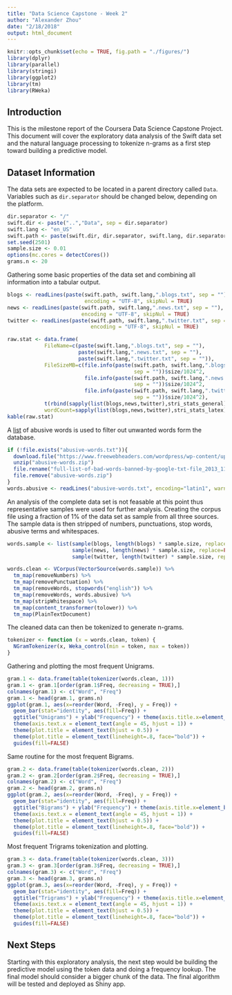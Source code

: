 ```yaml
---
title: "Data Science Capstone - Week 2"
author: "Alexander Zhou"
date: "2/18/2018"
output: html_document
---
```


```r
knitr::opts_chunk$set(echo = TRUE, fig.path = "./figures/")
library(dplyr)
library(parallel)
library(stringi) 
library(ggplot2)
library(tm)
library(RWeka)

```

## Introduction
This is the milestone report of the Coursera Data Science Capstone Project. This document will cover the exploratory data analysis of the Swift data set and the natural language processing to tokenize n-grams as a first step toward building a predictive model.

## Dataset Information
The data sets are expected to be located in a parent directory called `Data`. Variables such as `dir.separator` should be changed below, depending on the platform. 
```r
dir.separator <- "/"
swift.dir <- paste("..","Data", sep = dir.separator)
swift.lang <- "en_US"
swift.path <- paste(swift.dir, dir.separator, swift.lang, dir.separator, sep = "")
set.seed(2501)
sample.size <- 0.01
options(mc.cores = detectCores())
grams.n <- 20
```

Gathering some basic properties of the data set and combining all information into a tabular output.  
```r
blogs <- readLines(paste(swift.path, swift.lang,".blogs.txt", sep = ""), 
                         encoding = "UTF-8", skipNul = TRUE)
news <- readLines(paste(swift.path, swift.lang,".news.txt", sep = ""), 
                        encoding = "UTF-8", skipNul = TRUE)
twitter <- readLines(paste(swift.path, swift.lang,".twitter.txt", sep = ""), 
                           encoding = "UTF-8", skipNul = TRUE)

raw.stat <- data.frame(
            FileName=c(paste(swift.lang,".blogs.txt", sep = ""),
                       paste(swift.lang,".news.txt", sep = ""),
                       paste(swift.lang,".twitter.txt", sep = "")),
            FileSizeMB=c(file.info(paste(swift.path, swift.lang,".blogs.txt", 
                                         sep = ""))$size/1024^2,
                         file.info(paste(swift.path, swift.lang,".news.txt", 
                                         sep = ""))$size/1024^2,
                         file.info(paste(swift.path, swift.lang,".twitter.txt", 
                                         sep = ""))$size/1024^2),
            t(rbind(sapply(list(blogs,news,twitter),stri_stats_general),
            wordCount=sapply(list(blogs,news,twitter),stri_stats_latex)[4,])))
kable(raw.stat)
```

A [list](https://www.freewebheaders.com/full-list-of-bad-words-banned-by-google/) of abusive words is used to filter out unwanted words form the database.
```r
if (!file.exists("abusive-words.txt")){
  download.file("https://www.freewebheaders.com/wordpress/wp-content/uploads/full-list-of-bad-words-banned-by-google-txt-file.zip", "abusive-words.zip")
  unzip("abusive-words.zip")
  file.rename("full-list-of-bad-words-banned-by-google-txt-file_2013_11_26_04_53_31_867.txt","abusive-words.txt", showWarnings = FALSE)
  file.remove("abusive-words.zip")
}
words.abusive <- readLines("abusive-words.txt", encoding="latin1", warn=FALSE, skipNul=TRUE)
```

An analysis of the complete data set is not feasable at this point thus representative samples were used for further analysis. Creating the corpus file using a fraction of 1% of the data set as sample from all three sources. The sample data is then stripped of numbers, punctuations, stop words, abusive terms and whitespaces.
```r
words.sample <- list(sample(blogs, length(blogs) * sample.size, replace=FALSE),
                     sample(news, length(news) * sample.size, replace=FALSE),
                     sample(twitter, length(twitter) * sample.size, replace=FALSE))

words.clean <- VCorpus(VectorSource(words.sample)) %>% 
  tm_map(removeNumbers) %>% 
  tm_map(removePunctuation) %>% 
  tm_map(removeWords, stopwords("english")) %>%
  tm_map(removeWords, words.abusive) %>% 
  tm_map(stripWhitespace) %>% 
  tm_map(content_transformer(tolower)) %>%
  tm_map(PlainTextDocument)
```

The cleaned data can then be tokenized to generate n-grams. 
```r
tokenizer <- function (x = words.clean, token) {
  NGramTokenizer(x, Weka_control(min = token, max = token))
}
```

Gathering and plotting the most frequent Unigrams.
```r
gram.1 <- data.frame(table(tokenizer(words.clean, 1)))
gram.1 <- gram.1[order(gram.1$Freq, decreasing = TRUE),]
colnames(gram.1) <- c("Word", "Freq")
gram.1 <- head(gram.1, grams.n)
ggplot(gram.1, aes(x=reorder(Word, -Freq), y = Freq)) + 
  geom_bar(stat="identity", aes(fill=Freq)) + 
  ggtitle("Unigrams") + ylab("Frequency") + theme(axis.title.x=element_blank()) +
  theme(axis.text.x = element_text(angle = 45, hjust = 1)) +
  theme(plot.title = element_text(hjust = 0.5)) + 
  theme(plot.title = element_text(lineheight=.8, face="bold")) + 
  guides(fill=FALSE)
```

Same routine for the most frequent Bigrams.
```r
gram.2 <- data.frame(table(tokenizer(words.clean, 2)))
gram.2 <- gram.2[order(gram.2$Freq, decreasing = TRUE),]
colnames(gram.2) <- c("Word", "Freq")
gram.2 <- head(gram.2, grams.n)
ggplot(gram.2, aes(x=reorder(Word, -Freq), y = Freq)) + 
  geom_bar(stat="identity", aes(fill=Freq)) + 
  ggtitle("Bigrams") + ylab("Frequency") + theme(axis.title.x=element_blank()) +
  theme(axis.text.x = element_text(angle = 45, hjust = 1)) +
  theme(plot.title = element_text(hjust = 0.5)) + 
  theme(plot.title = element_text(lineheight=.8, face="bold")) + 
  guides(fill=FALSE)
```

Most frequent Trigrams tokenization and plotting. 
```r
gram.3 <- data.frame(table(tokenizer(words.clean, 3)))
gram.3 <- gram.3[order(gram.3$Freq, decreasing = TRUE),]
colnames(gram.3) <- c("Word", "Freq")
gram.3 <- head(gram.3, grams.n)
ggplot(gram.3, aes(x=reorder(Word, -Freq), y = Freq)) + 
  geom_bar(stat="identity", aes(fill=Freq)) + 
  ggtitle("Trigrams") + ylab("Frequency") + theme(axis.title.x=element_blank()) +
  theme(axis.text.x = element_text(angle = 45, hjust = 1)) +
  theme(plot.title = element_text(hjust = 0.5)) + 
  theme(plot.title = element_text(lineheight=.8, face="bold")) + 
  guides(fill=FALSE)
```

## Next Steps
Starting with this exploratory analysis, the next step would be building the predictive model using the token data and doing a frequency lookup. The final model should consider a bigger chunk of the data. The final algorithm will be tested and deployed as Shiny app. 

